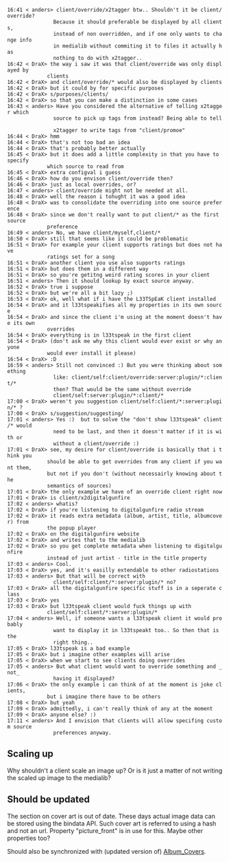  16:41 < anders> client/override/x2tagger btw.. Shouldn't it be client/override? 
                Because it should preferable be displayed by all clients, 
                instead of non overridden, and if one only wants to change info 
                in medialib without commiting it to files it actually has 
                nothing to do with x2tagger..
 16:42 < DraX> the way i saw it was that client/override was only displayed by 
              clients
 16:42 < DraX> and client/override/* would also be displayed by clients
 16:42 < DraX> but it could by for specific purposes
 16:42 < DraX> s/purposes/clients/
 16:42 < DraX> so that you can make a distinction in some cases
 16:43 < anders> Have you considered the alternative of telling x2tagger which 
                source to pick up tags from instead? Being able to tell 
                x2tagger to write tags from "client/promoe"
 16:44 < DraX> hmm
 16:44 < DraX> that's not too bad an idea
 16:44 < DraX> that's probably better actually
 16:45 < DraX> but it does add a little complexity in that you have to specify 
              which source to read from
 16:45 < DraX> extra configval i guess
 16:46 < DraX> how do you envison client/override then?
 16:46 < DraX> just as local overrides, or?
 16:47 < anders> client/override might not be needed at all.
 16:48 < DraX> well the reason i tohught it was a good idea
 16:48 < DraX> was to consolidate the overriding into one source preference
 16:48 < DraX> since we don't really want to put client/* as the first source 
              preference
 16:49 < anders> No, we have client/myself,client/*
 16:50 < DraX> still that seems like it could be problematic
 16:51 < DraX> for example your client supports ratings but does not have 
              ratings set for a song
 16:51 < DraX> another client you use also supports ratings
 16:51 < DraX> but does them in a different way
 16:51 < DraX> so you're getitng weird rating scores in your client
 16:51 < anders> Then it should lookup by exact source anyway.
 16:52 < DraX> true i suppose
 16:52 < DraX> but we're all a bit lazy ;)
 16:53 < DraX> ok, well what if i have the L33TSpEaK client installed 
 16:54 < DraX> and it l33tspeakifies all my properties in its own source
 16:54 < DraX> and since the client i'm using at the moment doesn't have its own 
              overrides
 16:54 < DraX> everything is in l33tspeak in the first client
 16:54 < DraX> (don't ask me why this client would ever exist or why anyone 
              would ever install it please)
 16:54 < DraX> :D
 16:59 < anders> Still not convinced :) But you were thinking about something 
                like: client/self:client/override:server:plugin/*:client/* 
                then? That would be the same without override 
                client/self:server:plugin/*:client/*
 17:00 < DraX> weren't you suggestion client/self:client/*:server:plugin/* ?
 17:00 < DraX> s/suggestion/suggesting/
 17:01 < anders> Yes :)  but to solve the "don't show l33tspeak" client/* would 
                need to be last, and then it doesn't matter if it is with or 
                without a client/override :)
 17:01 < DraX> see, my desire for client/override is basically that i think you 
              should be able to get overrides from any client if you want them, 
              but not if you don't (without necessairly knowing about the 
              semantics of sources)
 17:01 < DraX> the only example we have of an override client right now
 17:01 < DraX> is client/x2digitalgunfire
 17:02 < anders> whatis?
 17:02 < DraX> if you're listening to digitalgunfire radio stream
 17:02 < DraX> it reads extra metadata (album, artist, title, albumcover) from 
              the popup player
 17:02 < DraX> on the digitalgunfire website
 17:02 < DraX> and writes that to the medialib
 17:02 < DraX> so you get complete metadata when listening to digitalgunfire 
              instead of just artist - title in the title property
 17:03 < anders> Cool.
 17:03 < DraX> yes, and it's easilly extendable to other radiostations
 17:03 < anders> But that will be correct with 
                client/self:client/*:server:plugin/* no?
 17:03 < DraX> all the digitalgunfire specific stuff is in a seperate class
 17:03 < DraX> yes
 17:03 < DraX> but l33tspeak client would fuck things up with 
              client/self:client/*:server:plugin/* 
 17:04 < anders> Well, if someone wants a l33tspeak client it would probably 
                want to display it in l33tspeakt too.. So then that is the 
                right thing..
 17:05 < DraX> l33tspeak is a bad example
 17:05 < DraX> but i imagine other examples will arise
 17:05 < DraX> when we start to see clients doing overrides
 17:05 < anders> But what client would want to override something and _not_ 
                having it displayed?
 17:06 < DraX> the only example i can think of at the moment is joke clients, 
              but i imagine there have to be others
 17:08 < DraX> but yeah
 17:09 < DraX> admittedly, i can't really think of any at the moment
 17:09 < DraX> anyone else? :)
 17:11 < anders> And I envision that clients will allow specifing custom source 
                preferences anyway.

== Scaling up ==

Why shouldn't a client scale an image up? Or is it just a matter of not writing the scaled up image to the medialib?

== Should be updated ==
The section on cover art is out of date. These days actual image data can be stored using the bindata API. Such cover art is referred to using a hash and not an url. Property "picture_front" is in use for this. Maybe other properties too?

Should also be synchronized with (updated version of) [[Album_Covers]].